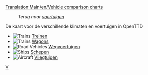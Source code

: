 [[Translation:Main/en/Vehicle comparison charts]]
:''Terug naar [[Main/nl/Voertuigen|voertuigen]]''

De kaart voor de verschillende klimaten en voertuigen in OpenTTD

*[[File:en/Manual html m16a497ce.png|Trains]] [[Main/nl/Vergelijkingstabel locomotieven|Treinen]]
*[[File:en/Manual html m16a497ce.png|Trains]] [[Main/nl/Vergelijkingstabel wagons|Wagons]]
*[[File:en/Manual html m3518e48c.png|Road Vehicles]] [[Main/en/Road vehicle comparison|Wegvoertuigen]]
*[[File:en/Manual html 53123a33.png|Ships]] [[Main/nl/Vergelijkingstabel schepen|Schepen]]
*[[File:en/Manual html 442702e6.png|Aircraft]] [[Main/en/Air Comparison|Vliegtuigen]]

[[Category:nl/Voertuigen|V]]